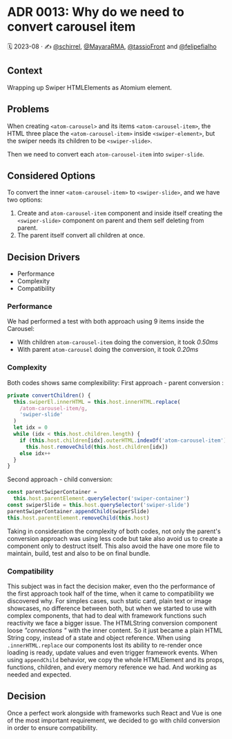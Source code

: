 
<Meta title="Docs/Architecture Decision Records/ADR 0013: Why do we need to convert carousel item" />

# ADR 0013: Why do we need to convert carousel item

🗓️ 2023-08 · ✍️ [@schirrel](https://github.com/schirrel), [@MayaraRMA](https://github.com/MayaraRMA), [@tassioFront](https://github.com/tassioFront) and [@felipefialho](https://twitter.com/felipefialho_)

## Context

Wrapping up Swiper HTMLElements as Atomium element.

## Problems

When creating `<atom-carousel>` and its items `<atom-carousel-item>`, the HTML three place the `<atom-carousel-item>` inside `<swiper-element>`, but the swiper needs its children to be `<swiper-slide>`.

Then we need to convert each `atom-carousel-item` into `swiper-slide`.

## Considered Options

To convert the inner `<atom-carousel-item>` to `<swiper-slide>`, and we have two options:

1. Create and `atom-carousel-item` component and inside itself creating the `<swiper-slide>` component on parent and them self deleting from parent.
2. The parent itself convert all children at once.

## Decision Drivers

- Performance
- Complexity
- Compatibility

### Performance

We had performed a test with both approach using 9 items inside the Carousel:

- With children `atom-carousel-item` doing the conversion, it took _0.50ms_
- With parent `atom-carousel` doing the conversion, it took _0.20ms_

### Complexity

Both codes shows same complexibility:
First approach - parent conversion :

```js
private convertChildren() {
  this.swiperEl.innerHTML = this.host.innerHTML.replace(
    /atom-carousel-item/g,
    'swiper-slide'
  )
  let idx = 0
  while (idx < this.host.children.length) {
    if (this.host.children[idx].outerHTML.indexOf('atom-carousel-item') > -1)
      this.host.removeChild(this.host.children[idx])
    else idx++
  }
}
```

Second approach - child conversion:

```js
const parentSwiperContainer =
  this.host.parentElement.querySelector('swiper-container')
const swiperSlide = this.host.querySelector('swiper-slide')
parentSwiperContainer.appendChild(swiperSlide)
this.host.parentElement.removeChild(this.host)
```

Taking in consideration the complexity of both codes, not only the parent's conversion approach was using less code but take also avoid us to create a component only to destruct itself. This also avoid the have one more file to maintain, build, test and also to be on final bundle.

### Compatibility

This subject was in fact the decision maker, even tho the performance of the first approach took half of the time, when it came to compatibility we discovered why.
For simples cases, such static card, plain text or image showcases, no difference between both, but when we started to use with complex components, that had to deal with framework functions such reactivity we face a bigger issue. The HTMLString conversion component loose _"connections "_ with the inner content. So it just became a plain HTML String copy, instead of a state and object reference.
When using `.innerHTML.replace` our components lost its ability to re-render once loading is ready, update values and even trigger framework events.
When using `appendChild` behavior, we copy the whole HTMLElement and its props, functions, children, and every memory reference we had. And working as needed and expected.

## Decision

Once a perfect work alongside with frameworks such React and Vue is one of the most important requirement, we decided to go with child conversion in order to ensure compatibility.
